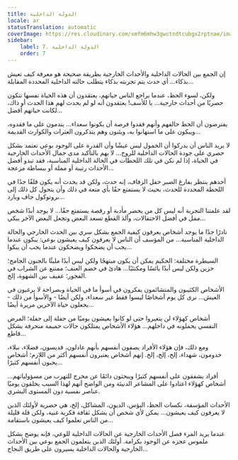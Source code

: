 ```yaml
---
title: الدولة الداخلية
locale: ar
statusTranslation: automatic
coverImage: https://res.cloudinary.com/xmfm6mhw3gwctndtcubgx2rptnae/image/upload/v1740468922/small_cover_tratado_de_psicologia_revolucionaria_a4c0dca4e0.webp
sidebar:
    label: 7. الدولة الداخلية
    order: 7
---
```

إن الجمع بين الحالات الداخلية والأحداث الخارجية بطريقة صحيحة هو معرفة كيف تعيش بذكاء... أي حدث يتم تجربته بذكاء يتطلب حالته الداخلية المحددة المقابلة...

ولكن، لسوء الحظ، عندما يراجع الناس حياتهم، يعتقدون أن هذه الحياة نفسها تتكون حصريًا من أحداث خارجية... يا للأسف! يعتقدون أنه لو لم يحدث لهم هذا الحدث أو ذاك، لكانت حياتهم أفضل...

يفترضون أن الحظ حالفهم وأنهم فقدوا فرصة أن يكونوا سعداء... يندمون على ما فقدوه، ويبكون على ما استهانوا به، ويئنون وهم يتذكرون العثرات والكوارث القديمة...

لا يريد الناس أن يدركوا أن الخمول ليس عيشًا وأن القدرة على الوجود بوعي تعتمد بشكل حصري على جودة الحالات الداخلية للروح... لا يهم بالتأكيد مدى جمال الأحداث الخارجية في الحياة، إذا لم نكن في تلك اللحظات في الحالة الداخلية المناسبة، فقد تبدو أفضل الأحداث رتيبة أو مملة أو ببساطة مزعجة...

أحدهم ينتظر بفارغ الصبر حفل الزفاف، إنه حدث، ولكن قد يحدث أنه يكون قلقًا جدًا في اللحظة المحددة للحدث، بحيث لا يستمتع حقًا بأي متعة في ذلك وأن يتحول كل ذلك إلى بروتوكول جاف وبارد...

لقد علمتنا التجربة أنه ليس كل من يحضر مأدبة أو رقصة يستمتع حقًا... لا يوجد أبدًا شخص ممل في أفضل الاحتفالات، وألذ القطع تسعد البعض وتجعل البعض الآخر يبكي...

نادرًا جدًا ما يوجد أشخاص يعرفون كيفية الجمع بشكل سري بين الحدث الخارجي والحالة الداخلية المناسبة... من المؤسف أن الناس لا يعرفون كيف يعيشون بوعي: يبكون عندما يجب أن يضحكوا ويضحكون عندما يجب أن يبكوا...

السيطرة مختلفة: الحكيم يمكن أن يكون مبتهجًا ولكن ليس أبدًا مليئًا بالجنون الجامح؛ حزين ولكن ليس أبدًا يائسًا ومكتئبًا... هادئ في خضم العنف؛ ممتنع عن الشراب في الفجور؛ عفيف بين الشهوة، إلخ.

الأشخاص الكئيبون والمتشائمون يفكرون في أسوأ ما في الحياة وبصراحة لا يرغبون في العيش... نرى كل يوم أشخاصًا ليسوا فقط غير سعداء، ولكن أيضًا - والأسوأ من ذلك - يجعلون حياة الآخرين مريرة أيضًا...

أشخاص كهؤلاء لن يتغيروا حتى لو كانوا يعيشون يوميًا من حفلة إلى حفلة؛ المرض النفسي يحملونه في داخلهم... هؤلاء الأشخاص يمتلكون حالات حميمة منحرفة بشكل قاطع...

ومع ذلك، فإن هؤلاء الأفراد يصفون أنفسهم بأنهم عادلون، قديسون، فضلاء، نبلاء، خدومون، شهداء، إلخ، إلخ، إلخ. إنهم أشخاص يعتبرون أنفسهم أكثر من اللازم؛ أشخاص يحبون أنفسهم كثيرًا...

أفراد يشفقون على أنفسهم كثيرًا ويبحثون دائمًا عن مخرج للتهرب من مسؤولياتهم... أشخاص كهؤلاء اعتادوا على المشاعر الدنيئة ومن الواضح أنهم لهذا السبب يخلقون يوميًا عناصر نفسية دون المستوى البشري.

الأحداث المؤسفة، نكسات الحظ، البؤس، الديون، المشاكل، إلخ، هي حصرية لأولئك الذين لا يعرفون كيف يعيشون... يمكن لأي شخص أن يشكل ثقافة فكرية غنية، ولكن قلة قليلة من الناس تعلموا كيف يعيشون باستقامة...

عندما يريد المرء فصل الأحداث الخارجية عن الحالات الداخلية للوعي، فإنه يوضح بشكل ملموس عجزه عن الوجود بكرامة. أولئك الذين يتعلمون الجمع بوعي بين الأحداث الخارجية والحالات الداخلية يسيرون على طريق النجاح...

